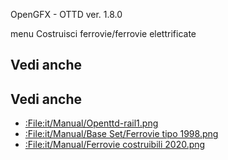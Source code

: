 OpenGFX - OTTD ver. 1.8.0

menu Costruisci ferrovie/ferrovie elettrificate

==Vedi anche==
==Vedi anche==
* [[:File:it/Manual/Openttd-rail1.png]]
* [[:File:it/Manual/Base Set/Ferrovie tipo 1998.png]]
* [[:File:it/Manual/Ferrovie costruibili 2020.png]]